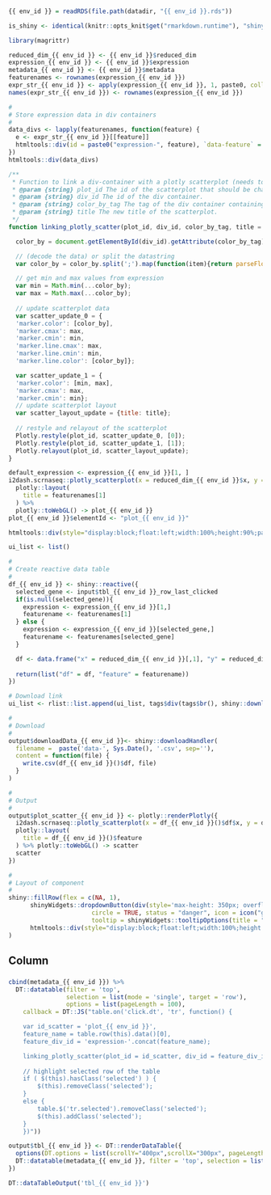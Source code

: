     
### 

<!-- Component created on 2019-08-08 15:09:49 -->

```r
{{ env_id }} = readRDS(file.path(datadir, "{{ env_id }}.rds"))

is_shiny <- identical(knitr::opts_knit$get("rmarkdown.runtime"), "shiny")

library(magrittr)

reduced_dim_{{ env_id }} <- {{ env_id }}$reduced_dim
expression_{{ env_id }} <- {{ env_id }}$expression
metadata_{{ env_id }} <- {{ env_id }}$metadata
featurenames <- rownames(expression_{{ env_id }})
expr_str_{{ env_id }} <- apply(expression_{{ env_id }}, 1, paste0, collapse = ";")
names(expr_str_{{ env_id }}) <- rownames(expression_{{ env_id }})
```

```r
#
# Store expression data in div containers
#
data_divs <- lapply(featurenames, function(feature) {
  e <- expr_str_{{ env_id }}[[feature]]
  htmltools::div(id = paste0("expression-", feature), `data-feature` = feature, `data-expression` = e)
})
htmltools::div(data_divs)
```


```js
/**
 * Function to link a div-container with a plotly scatterplot (needs to have only two traces), change the color values and the title of the plot.
 * @param {string} plot_id The id of the scatterplot that should be changed.
 * @param {string} div_id The id of the div container.
 * @param {string} color_by_tag The tag of the div container containing the values for the colorchange (currently as a semicolon separated string).
 * @param {string} title The new title of the scatterplot.
 */
function linking_plotly_scatter(plot_id, div_id, color_by_tag, title = "") {

  color_by = document.getElementById(div_id).getAttribute(color_by_tag);

  // (decode the data) or split the datastring
  var color_by = color_by.split(';').map(function(item){return parseFloat(item);});

  // get min and max values from expression
  var min = Math.min(...color_by);
  var max = Math.max(...color_by);
  
  // update scatterplot data
  var scatter_update_0 = {
  'marker.color': [color_by],
  'marker.cmax': max,
  'marker.cmin': min,
  'marker.line.cmax': max,
  'marker.line.cmin': min,
  'marker.line.color': [color_by]};

  var scatter_update_1 = {
  'marker.color': [min, max],
  'marker.cmax': max,
  'marker.cmin': min};
  // update scatterplot layout
  var scatter_layout_update = {title: title};
  
  // restyle and relayout of the scatterplot
  Plotly.restyle(plot_id, scatter_update_0, [0]);
  Plotly.restyle(plot_id, scatter_update_1, [1]);
  Plotly.relayout(plot_id, scatter_layout_update);
}
```

```r
default_expression <- expression_{{ env_id }}[1, ]
i2dash.scrnaseq::plotly_scatterplot(x = reduced_dim_{{ env_id }}$x, y = reduced_dim_{{ env_id }}$y, color = default_expression, colors = "YlOrRd", text = row.names(reduced_dim_{{ env_id }}), hoverinfo = "x+y+text", y_title = "Dimension 2", x_title = "Dimension 1") %>%
  plotly::layout(
    title = featurenames[1]
  ) %>%
  plotly::toWebGL() -> plot_{{ env_id }}
plot_{{ env_id }}$elementId <- "plot_{{ env_id }}"

htmltools::div(style="display:block;float:left;width:100%;height:90%;padding-left:15px", htmltools::HTML("<p>Please select a feature in the left table to show its expression values.</p>"),plot_{{ env_id }})
```

```r
ui_list <- list()

#
# Create reactive data table
#
df_{{ env_id }} <- shiny::reactive({
  selected_gene <- input$tbl_{{ env_id }}_row_last_clicked
  if(is.null(selected_gene)){
    expression <- expression_{{ env_id }}[1,] 
    featurename <- featurenames[1]
  } else {
    expression <- expression_{{ env_id }}[selected_gene,]
    featurename <- featurenames[selected_gene]
  }

  df <- data.frame("x" = reduced_dim_{{ env_id }}[,1], "y" = reduced_dim_{{ env_id }}[,2], "label" = row.names(reduced_dim_{{ env_id }}), "expression" = expression)
  
  return(list("df" = df, "feature" = featurename))
})

# Download link
ui_list <- rlist::list.append(ui_list, tags$div(tags$br(), shiny::downloadButton('downloadData_{{ env_id }}', 'Download data')))

#
# Download
#
output$downloadData_{{ env_id }}<- shiny::downloadHandler(
  filename =  paste('data-', Sys.Date(), '.csv', sep=''),
  content = function(file) {
    write.csv(df_{{ env_id }}()$df, file)
  }
)

#
# Output
#
output$plot_scatter_{{ env_id }} <- plotly::renderPlotly({
  i2dash.scrnaseq::plotly_scatterplot(x = df_{{ env_id }}()$df$x, y = df_{{ env_id }}()$df$y, color = df_{{ env_id }}()$df$expression, colors = "YlOrRd", text = df_{{ env_id }}()$df$label, hoverinfo = "x+y+text", y_title = "Dimension 2", x_title = "Dimension 1") %>%
  plotly::layout(
    title = df_{{ env_id }}()$feature
  ) %>% plotly::toWebGL() -> scatter
  scatter
})

#
# Layout of component
#
shiny::fillRow(flex = c(NA, 1),
      shinyWidgets::dropdownButton(div(style='max-height: 350px; overflow-x: auto;',do.call(shiny::inputPanel, ui_list)),
                       circle = TRUE, status = "danger", icon = icon("gear"), width = "300px",
                       tooltip = shinyWidgets::tooltipOptions(title = "Click, to change plot settings:")),
      htmltools::div(style="display:block;float:left;width:100%;height:85%;padding-left:15px", htmltools::HTML("<p>Please select a feature in the left table to show its expression values.</p>"), plotly::plotlyOutput("plot_scatter_{{ env_id }}", height = "100%"))
)
```

Column
----------------------------------------------------

###

```r
cbind(metadata_{{ env_id }}) %>%
  DT::datatable(filter = 'top',
                selection = list(mode = 'single', target = 'row'),
                options = list(pageLength = 100),
    callback = DT::JS("table.on('click.dt', 'tr', function() {

    var id_scatter = 'plot_{{ env_id }}',
    feature_name = table.row(this).data()[0],
    feature_div_id = 'expression-'.concat(feature_name);

    linking_plotly_scatter(plot_id = id_scatter, div_id = feature_div_id, color_by_tag = 'data-expression', title = feature_name);
    
    // highlight selected row of the table
    if ( $(this).hasClass('selected') ) {
        $(this).removeClass('selected');
    }
    else {
        table.$('tr.selected').removeClass('selected');
        $(this).addClass('selected');
    }
    })"))
```

```r
output$tbl_{{ env_id }} <- DT::renderDataTable({
  options(DT.options = list(scrollY="400px",scrollX="300px", pageLength = 100, autoWidth = TRUE))
  DT::datatable(metadata_{{ env_id }}, filter = 'top', selection = list(mode = 'single', selected = 1, target = 'row'))
})

DT::dataTableOutput('tbl_{{ env_id }}')
```

